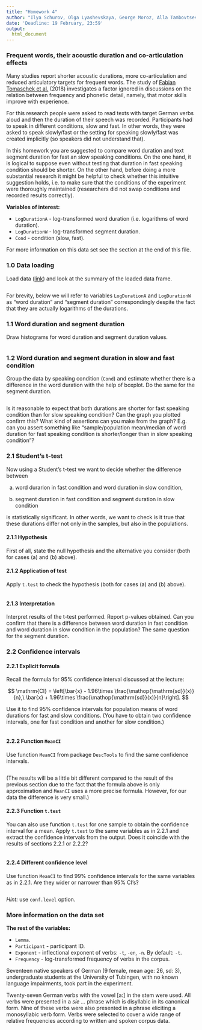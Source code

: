 ```yaml
---
title: "Homework 4"
author: "Ilya Schurov, Olga Lyashevskaya, George Moroz, Alla Tambovtseva"
date: 'Deadline: 19 February, 23:59'
output:
  html_document
---
```


### Frequent words, their acoustic duration and co-articulation effects

Many studies report shorter acoustic durations, more co-articulation and reduced articulatory targets for frequent words. The study of [Fabian Tomaschek et al.](https://www.semanticscholar.org/paper/Practice-makes-perfect-%3A-The-consequences-of-for-Tomaschek-Tucker/1e0dbc3787a6da84ffd4c3cae62f1340e4267694) (2018) investigates a factor ignored in discussions on the relation between frequency and phonetic detail, namely, that motor skills improve with experience.  

For this research people were asked to read texts with target German verbs aloud and then the duration of their speech was recorded. Participants had to speak in different conditions, slow and fast. In other words, they were asked to speak slowly/fast or the setting for speaking slowly/fast was created implicitly (so speakers did not understand that).

In this homework you are suggested to compare word duration and text segment duration for fast an slow speaking conditions. On the one hand, it is logical to suppose even without testing that duration in fast speaking condition should be shorter. On the other hand, before doing a more substantial research it might be helpful to check whether this intuitive suggestion holds, i.e. to make sure that the conditions of the experiment were thoroughly maintained (researchers did not swap conditions and recorded results correctly).

**Variables of interest:**

* `LogDurationA` - log-transformed word duration (i.e. logarithms of word duration).
* `LogDurationW` - log-transformed segment duration.
* `Cond` - condition (slow, fast). 

For more information on this data set see the section at the end of this file.

### 1.0 Data loading

Load data ([link](http://math-info.hse.ru/f/2018-19/ling-data/dur_word_frequency.csv)) and look at the summary of the loaded data frame.

```r

```


For brevity, below we will refer to variables `LogDurationA` and `LogDurationW` as "word duration" and "segment duration" correspondingly despite the fact that they are actually logarithms of the durations.

### 1.1 Word duration and segment duration

Draw histograms for word duration and segment duration values.

```r

```


### 1.2 Word duration and segment duration in slow and fast condition

Group the data by speaking condition (`Cond`) and estimate whether there is a difference in the word duration with the help of boxplot. Do the same for the segment duration.

```r

```


Is it reasonable to expect that both durations are shorter for fast speaking condition than for slow speaking condition? Can the graph you plotted confirm this? What kind of assertions can you make from the graph? E.g. can you assert something like "sample/population mean/median of word duration for fast speaking condition is shorter/longer than in slow speaking condition"?

### 2.1 Student's t-test

Now using a Student's t-test we want to decide whether the difference between 

(a) word durarion in fast condition and word duration in slow condition,

(b) segment duration in fast condition and segment duration in slow condition 

is statistically significant. In other words, we want to check is it true that these durations differ not only in the samples, but also in the populations.

#### 2.1.1 Hypothesis

First of all, state the null hypothesis and the alternative you consider (both for cases (a) and (b) above).

#### 2.1.2 Application of test

Apply `t.test` to check the hypothesis (both for cases (a) and (b) above).

```r

```

#### 2.1.3 Interpretation

Interpret results of the t-test performed. Report p-values obtained. Can you confirm that there is a difference between word duration in fast condition and word duration in slow condition in the population? The same question for the segment duration.

### 2.2 Confidence intervals
#### 2.2.1 Explicit formula

Recall the formula for 95% confidence interval discussed at the lecture:

$$
\mathrm{CI} = \left[\bar{x} - 1.96\times \frac{\mathop{\mathrm{sd}}(x)}{n},\ \bar{x} + 1.96\times \frac{\mathop{\mathrm{sd}}(x)}{n}\right].
$$

Use it to find 95% confidence intervals for population means of word durations for fast and slow conditions. (You have to obtain two confidence intervals, one for fast condition and another for slow condition.)

```r

```

#### 2.2.2 Function `MeanCI`

Use function `MeanCI` from package `DescTools` to find the same confidence intervals.

```r

```

(The results will be a little bit different compared to the result of the previous section due to the fact that the formula above is only approximation and `MeanCI` uses a more precise formula. However, for our data the difference is very small.)

#### 2.2.3 Function `t.test`

You can also use function `t.test` for one sample to obtain the confidence interval for a mean. Apply `t.test` to the same variables as in 2.2.1 and extract the confidence intervals from the output. Does it coincide with the results of sections 2.2.1 or 2.2.2?

```r

```


#### 2.2.4 Different confidence level

Use function `MeanCI` to find 99% confidence intervals for the same variables as in 2.2.1. Are they wider or narrower than 95% CI's?

```r

```


*Hint:* use `conf.level` option.

### More information on the data set

**The rest of the variables:**

* `Lemma`.
* `Participant` - participant ID.
* `Exponent` - inflectional exponent of verbs: `-t`, `-en`, `-n`. By default: `-t`. 
* `Frequency` - log-transformed frequency of verbs in the corpus.

Seventeen native speakers of German (9 female, mean age: 26, sd: 3), undergraduate students at the University of Tubingen, with no known language impairments, took part in the experiment.

Twenty-seven German verbs with the vowel [a:] in the stem were used. All verbs were presented in a _sie ..._ phrase which is disyllabic in its canonical form. Nine of these verbs were also presented in a phrase eliciting a monosyllabic verb form. Verbs were selected to cover a wide range of relative frequencies according to written and spoken corpus data.